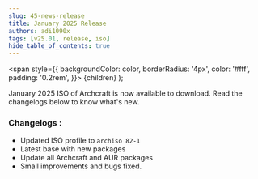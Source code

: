 ```yaml
---
slug: 45-news-release
title: January 2025 Release
authors: adi1090x
tags: [v25.01, release, iso]
hide_table_of_contents: true
---
```


<!-- Badges -->
  <span
    style={{
      backgroundColor: color,
      borderRadius: '4px',
      color: '#fff',
      padding: '0.2rem',
    }}>
    {children}
  </span>
);

January 2025 ISO of Archcraft is now available to download. Read the changelogs below to know what's new.

<!--truncate-->

### Changelogs :
- Updated ISO profile to `archiso 82-1`
- Latest base with new packages
- Update all Archcraft and AUR packages
- Small improvements and bugs fixed.
